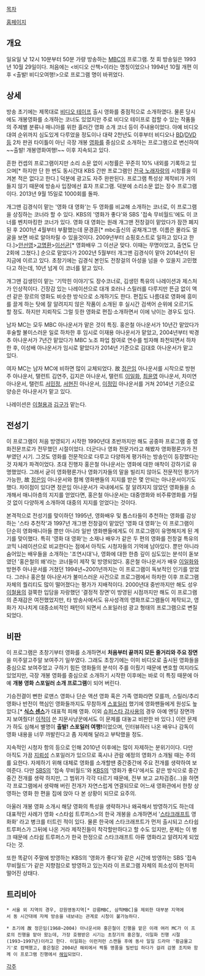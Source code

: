[[목차]]

[http://www.imbc.com/broad/tv/ent/video/ 홈페이지]
== 개요 ==
일요일 낮 12시 10분부터 50분 가량 방송하는 [[MBC]]의 프로그램. 첫 회 방송일은 1993년 10월 29일이다.
처음에는 <비디오 산책>이라는 명칭이었으나 1994년 10월 개편 이후 <출발! 비디오여행!>으로 프로그램 명이 바뀌었다. 

== 상세 ==
방송 초기에는 제목대로 [[VHS|비디오 테이프]] 출시 영화를 중점적으로 소개하였다. 물론 당시에도 개봉영화를 소개하는 코너도 있었지만 주로 비디오 테이프로 접할 수 있는 작품들의 주제별 분류나 매니아를 위한 흘러간 영화 소개 코너 등이 주내용이었다. 아예 비디오 대여 순위까지 심도있게 다루었을 정도이나 대략 2천년도 이후부터 비디오나 [[BD]]/[[DVD]]등 2차 판권 타이틀이 아닌 극장 개봉 [[영화]]를 중심으로 소개하는 프로그램으로 변신하여~~출발! 개봉영화여행!~~ 이후 지속되고 있다.

흔한 컨셉의 프로그램이지만 소리 소문 없이 시청률은 꾸준히 10% 내외를 기록하고 있으며[* 하지만 단 한 번도 동시간대 KBS 간판 프로그램인 [[전국 노래자랑]]의 시청률을 이겨본 적은 없다고 한다.] 덕분에 광고도 자주 완판된다. 프로그램 특성상 제작비가 거의 들지 않기 때문에 방송사 입장에선 효자 프로그램. 덕분에 소리소문 없는 장수 프로그램이다. 2013년 9월 15일로 1000회를 돌파.

개그맨 김경식이 맡는 '영화 대 영화'는 두 영화를 비교해 소개하는 코너로, 이 프로그램을 상징하는 코너라 할 수 있다. KBS의 '영화가 좋다'와 SBS '접속 무비월드'에도 이 코너를 벤치마킹한 코너가 있다. 영화 대 영화는 원래 개그맨 전창걸이 맡았다가 잠깐 폐지된 후 2001년 4월부터 부활했는데 문경훈[* mbc출신의  공채개그맨. 이름은 몰라도 얼굴을 보면 바로 알아차릴 수 있을것이다. 2009년부터 쇼핑호스트로 일하고 있다고 한다.]>[[안선영]]>[[고명환]]>[[이선균]][* 영화배우 그 이선균 맞다. 이때는 무명이었고, 출연도 단 2회에 그쳤다.] 순으로 맡았다가 2002년 5월부터 개그맨 김경식이 맡아 2014년이 된 지금에 이르고 있다. 초창기에는 김경식 본인도 전창걸의 아성을 넘을 수 있을지 고민했다고 하는데, 10년 넘게 이 코너를 맡고 있다.

개그맨 김생민이 맡는 '기막힌 이야기'도 장수코너로, 김생민 특유의 나레이션과 제스처가 인상적이다. 긴장감 있는 나레이션으로 대개 호러나 스릴러를 다루지만 뜬금 없이 액션 같은 장르의 영화도 비슷한 방식으로 소개하기도 한다. 편집도 나름대로 영화에 흥미를 끌게 하는 탓에 잘 알려지지 않은 작품이 소개된 후 실시간 검색어 순위에 오르기도 할 정도. 하지만 지뢰작도 그럴 듯한 영화로 편집·소개하면서 이에 낚이는 경우도 있다.

남자 MC는 모두 MBC 아나운서가 맡은 것이 특징. 홍은철 아나운서가 10년간 맡았다가 후술할 불미스러운 일로 하차한 후 임시로 이재용 아나운서가 맡았고, 2004년부터 박경추 아나운서가 7년간 맡았다가 MBC 노조 파업 참여로 연수를 빙자해 좌천되면서 하차한 후, 이성배 아나운서가 임시로 맡았다가 2014년 기준으로 김대호 아나운서가 맡고 있다.

여자 MC는 남자 MC에 비하면 많이 교체되었다. 故 [[정은임]] 아나운서를 시작으로 방현주 아나운서, 탤런트 김연주, 김지은 아나운서, 탤런트 [[이일화]], [[최윤영]] 아나운서, 차미연 아나운서, 탤런트 [[서민정]], [[서현진]] 아나운서, [[이정민]] 아나운서를 거쳐 2014년 기준으로 양승은 아나운서가 맡고 있다.

나레이션은 [[이철용]]과 [[김구#s-2|김구]]가 맡는다.

== 전성기 ==
이 프로그램이 처음 방영되기 시작한 1990년대 초반까지만 해도 공중파 프로그램 중 영화전문프로가 전무했던 시절이었다.
더군다나 영화 전문가라고 해봤자 영화평론가가 전부였던 시기. 그것도 영화를 전문적으로 다루고 다양하게 평가하는 방송인이 등장했다는 것 자체가 파격이었다. 초대 진행자 홍은철 아나운서는 영화에 대한 애착이 강하기로 유명했었다. 그래서 굳이 영화평론가나 영화기자들의 말을 빌리지 않아도 전문적인 평가가 가능한, 故 [[정은임]] 아나운서와 함께 영화팬들의 지지를 받은 몇 안되는 아나운서이기도 했다. 차이점이 있다면 정은임 아나운서가 국내에서도 잘 알려지지 않았던 영화들을 소개해서 매니아층의 지지를 얻었다면, 홍은철 아나운서는 대중영화와 비주류영화를 가릴 것 없이 다양하게 소개하여 대중의 지지를 얻었다는 것이다.

본격적으로 전성기를 맞이하던 1995년, 영화배우 및 톱스타들이 추천하는 영화를 감상하는 '스타 추천작'과 1997년 개그맨 전창걸이 맡았던 '영화 대 영화'는 이 프로그램이 단순히 영화매니아들 뿐만 아니라 일반 영화팬들에게도 이 프로그램이 유명해지게 된 계기를 맞이했다. 특히 '영화 대 영화'는 소재나 배우가 같은 두 편의 영화를 전창걸 특유의 코믹 나레이션으로 비교한다는 점에서 아직도 시청자들의 기억에 남아있다. 뿐만 아니라 숨어있는 배우들을 소개하는 '조연시대'나, 영화에 대한 한층 깊이 심도있는 분석이 돋보였던 '홍은철의 왜'라는 코너들이 제작 및 방영되었다. 홍은철 아나운서가 배우 [[이일화]]와 방현주 아나운서를 거쳤던 1994년~2001년까지는 이 프로그램이 독보적인 인기를 얻었다. 그러나 홍은철 아나운서가 불미스러운 사건으로 프로그램에서 하차한 이후 프로그램 자체의 퀄리티도 많이 떨어졌다는 평가가 지배적이다. 2000년대 중반까지만 해도 성우 [[이철용]]의 걸쭉한 입담을 자랑했던 '결정적 장면'이 방영된 시점까지만 해도 이 프로그램의 존재감은 여전했었지만, 타 방송사에서도 유사성격의 영화프로그램들이 제작되고, 영화가 지나치게 대중소비적인 패턴이 되면서 스포일러성 광고 형태의 프로그램으로 변질되었다.

== 비판 ==
이 프로그램은 초창기부터 영화를 소개하면서 '''처음부터 끝까지 모든 줄거리와 주요 장면'''을 미주알고주알 보여주기 일쑤였다. 그래도 초창기에는 이미 비디오로 출시된 영화들을 중심으로 보여주었고 구하기 힘든 영화들의 분석이 주를 이뤘기 때문에 변호할 여지라도 있었지만, 극장 개봉 영화를 중심으로 소개하기 시작한 이후에는 바로 이 특징 때문에 아예 '''개봉 영화 스포일러 소개 프로그램'''이 되어 버린다.

기승전결이 뻔한 로맨스 영화나 단순 액션 영화 혹은 가족 영화라면 모를까, 스릴러/추리 영화나 반전이 핵심인 영화들까지도 무참하게 [[스포일러]] 했기에 영화팬들에게 원성도 높았다.[* '''[[식스 센스]]'''가 대표적 피해 영화. 이외 [[슈퍼스타 감사용]]의 경우 아예 엔딩 장면까지 보여줬다! [[이적]]이 쓴 지문사냥꾼에서도 이 문제를 대놓고 비판한 바 있다.] 이런 문제가 하도 심해서 별명이 '''출발! 스포일러 여행!'''이었으며, 인터뷰하러 나온 배우나 감독이 영화 내용을 너무 까발린다고 좀 자제해 달라고 부탁했을 정도.

지속적인 시청자 항의 등으로 인해 2010년 이후에는 많이 자제하는 분위기이다. 다만 아직도 가끔 [[지뢰]]성 스포일러가 있으므로 혹시나 관람 예정의 영화가 소개될 때는 주의를 요한다. 자제하기 위해 대체로 영화를 소개할땐 중간중간에 주요 전개를 생략하여 보여준다. 다만 [[SBS]]의 '접속 무비월드'와 [[KBS]]의 '영화가 좋다'에서도 같은 방식으로 중간중간 전개를 생략 하지만, 그 범위가 각각 다르기 때문에, 전부 보고 교차검증(...)을 하면 각 프로그램에서 생략해 버린 전개가 자연스럽게 연결되므로 어느새 영화관에서 한창 상영하는 영화 한 편을 집에 앉아 다 본 상황이 되므로 요주의.

아울러 개봉 영화 소개시 해당 영화의 특성을 생략하거나 왜곡해서 방영하기도 하는데 대표적인 사례가 영화 <스타쉽 트루퍼스>의 한국 개봉을 소개하면서 '[[스타크래프트]] 영화화' 라고 병크를 터트린 적이 있다. 물론 한국에 스타크래프트가 먼저 출시되고 스타쉽 트루퍼스가 그뒤에 나온 거라 제작진들이 착각할만하다고 할 수도 있지만, 문제는 이 병크 때문에 스타쉽 트루퍼스가 한국 한정으로 스타크래프트 아류 영화라고 알려지게 되었다는 것.

또한 똑같이 주말에 방영하는 KBS의 '영화가 좋다'와 같은 시간에 방영하는 SBS '접속 무비월드'가 같은 지향점으로 방영하고 있는지라 이 프로그램 자체의 희소성이 현저히 떨어진 상태다.

== 트리비아 == 
 * 서울 외 지역의 경우, 강원영동지역[* 강릉MBC, 삼척MBC]을 제외한 대부분 지역에서 동 시간대에 자체 방송을 내보내는 관계로 시청이 불가능하다.

 * 초기에 故 정은임(1968~2004) 아나운서와 홍은철이 진행을 맡은 이래 여러 MC가 이 프로의 진행을 맡아 왔는데, 가장 호평받은 시기는 초창기의 홍은철, 이일화 진행 시절(1993~1997년)이라고 한다. 이일화는 이런저런 스캔들 후에 동사 일일 드라마 '황금물고기'로 컴백했고, 홍은철은 2004년 해외에서 짝퉁 명품을 밀반입 하다가 걸려 감봉 조치와 함께 이 프로그램 진행에서 [http://news.naver.com/main/read.nhn?mode=LSD&mid=sec&sid1=103&oid=001&aid=0000582445 해임]되었다.

[[각주]]
